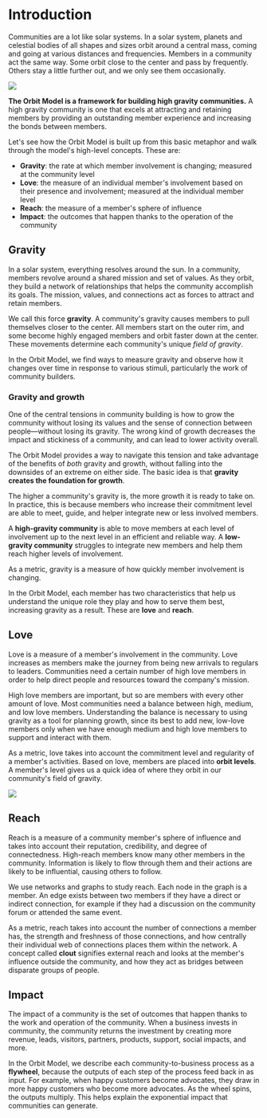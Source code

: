 
# Introduction

Communities are a lot like solar systems. In a solar system, planets and
celestial bodies of all shapes and sizes orbit around a central mass, coming and
going at various distances and frequencies. Members in a community act the same
way. Some orbit close to the center and pass by frequently. Others stay a little
further out, and we only see them occasionally.

<img src="/slides/high_gravity.svg" />

**The Orbit Model is a framework for building high gravity communities.** A high gravity community is one that excels at attracting and retaining members by providing an outstanding member experience and increasing the bonds between members.

Let's see how the Orbit Model is built up from this basic metaphor and
walk through the model's high-level concepts. These are:

- **Gravity**: the rate at which member involvement is changing; measured at the community level
- **Love**: the measure of an individual member's involvement based on their presence and involvement; measured at the individual member level
- **Reach**: the measure of a member's sphere of influence
- **Impact**: the outcomes that happen thanks to the operation of the community

## Gravity

In a solar system, everything resolves around the sun. In a community, members
revolve around a shared mission and set of values. As they orbit, they build a
network of relationships that helps the community accomplish its goals. The
mission, values, and connections act as forces to attract and retain members.

We call this force **gravity**. A community's gravity causes members to pull
themselves closer to the center. All members start on the outer rim, and some
become highly engaged members and orbit faster down at the center. These
movements determine each community's unique _field of gravity_.

In the Orbit Model, we find ways to measure gravity and observe how it changes
over time in response to various stimuli, particularly the work of community
builders.

### Gravity and growth

One of the central tensions in community building is how to grow the community
without losing its values and the sense of connection between people—without
losing its gravity. The wrong kind of growth decreases the impact and stickiness
of a community, and can lead to lower activity overall.

The Orbit Model provides a way to navigate this tension and take advantage of
the benefits of _both_ gravity and growth, without falling into the downsides of
an extreme on either side. The basic idea is that **gravity creates the
foundation for growth**.

The higher a community's gravity is, the more growth it is ready to take on. In
practice, this is because members who increase their commitment level are able
to meet, guide, and helper integrate new or less involved members.

A **high-gravity community** is able to move members
at each level of involvement up to the next level in an efficient and reliable way. A
**low-gravity community** struggles to integrate new members and help them reach
higher levels of involvement.

As a metric, gravity is a measure of how quickly member involvement is changing.

In the Orbit Model, each member has two characteristics that help us understand
the unique role they play and how to serve them best, increasing gravity as a result. These are **love** and **reach**.

## Love

Love is a measure of a member's involvement in the community. Love increases as
members make the journey from being new arrivals to regulars to leaders.
Communities need a certain number of high love members in order to help direct
people and resources toward the company's mission.

<div className="flex justify-center space-x-8 mx-auto py-8">
  <FontAwesomeIcon icon="stairs" className="text-[150px]" />
</div>

High love members are important, but so are members with every other amount of
love. Most communities need a balance between high, medium, and low love
members. Understanding the balance is necessary to using gravity as a tool for
planning growth, since its best to add new, low-love members only when we have enough
medium and high love members to support and interact with them.

As a metric, love takes into account the commitment level and regularity of a
member's activities. Based on love, members are placed into **orbit levels**. A
member's level gives us a quick idea of where they orbit in our community's
field of gravity.

![](/field-of-gravity.jpg)

## Reach

Reach is a measure of a community member&apos;s sphere of influence and takes
into account their reputation, credibility, and degree of connectedness.
High-reach members know many other members in the community. Information is likely to flow
through them and their actions are likely to be influential, causing others to
follow.

We use networks and graphs to study reach. Each node in the graph is a member.
An edge exists between two members if they have a direct or indirect connection,
for example if they had a discussion on the community forum or attended the same
event.

<Graph data={baseData} />

As a metric, reach takes into account the number of connections a member has,
the strength and freshness of those connections, and how centrally their
individual web of connections places them within the network. A concept called
**clout** signifies external reach and looks at the member's influence outside the
community, and how they act as bridges between disparate groups of people.

## Impact

The impact of a community is the set of outcomes that happen thanks to the work
and operation of the community. When a business invests in community, the
community returns the investment by creating more revenue, leads, visitors,
partners, products, support, social impacts, and more.

<div className="flex flex-col text-center justify-center space-y-3 mx-auto py-4">
  <FontAwesomeIcon icon="solar-system" className="text-[108px]" />
  <FontAwesomeIcon
    icon="traffic-cone"
    flip="vertical"
    className="text-[108px]"
  />
</div>

In the Orbit Model, we describe each community-to-business process as a
**flywheel**, because the outputs of each step of the process feed back
in as input. For example, when happy customers become advocates, they draw in
more happy customers who become more advocates. As the wheel spins, the outputs
multiply. This helps explain the exponential impact that communities can
generate.
